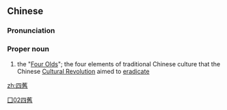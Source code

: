 {{also|四旧}}
==Chinese==
{{zh-forms|s=四旧}}

===Pronunciation===
{{zh-pron
|m=Sì Jiù
|c=sei3 gau6
|cat=pn
}}

===Proper noun===
{{zh-proper noun}}

# the "[[wikipedia:Four Olds|Four Olds]]"; the four elements of traditional Chinese culture that the Chinese [[Cultural Revolution]] aimed to [[eradicate]]

[[Category:zh:Communism|囗02四舊]]

[[zh:四舊]]